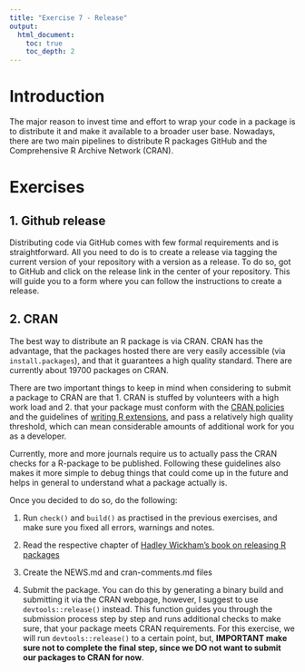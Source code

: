 ```yaml
---
title: "Exercise 7 - Release"
output:
  html_document:
    toc: true
    toc_depth: 2
---
```


# Introduction
The major reason to invest time and effort to wrap your code in a package is to distribute it and make it available to a broader user base. Nowadays, there are two main pipelines to distribute R packages GitHub and the Comprehensive R Archive Network (CRAN).

# Exercises

## 1. Github release

Distributing code via GitHub comes with few formal requirements and is straightforward. All you need to do is to create a release via tagging the current version of your repository with a version as a release. To do so, got to GitHub and click on the release link in the center of your repository. This will guide you to a form where you can follow the instructions to create a release.

## 2. CRAN

The best way to distribute an R package is via CRAN. CRAN has the advantage, that the packages hosted there are very easily accessible (via `install.packages`), and that it guarantees a high quality standard. There are currently about 19700 packages on CRAN.

There are two important things to keep in mind when considering to submit a package to CRAN are that 
    1. CRAN is stuffed by volunteers with a high work load and 
    2. that your package must conform with the [CRAN policies](https://cran.r-project.org/web/packages/policies.html) and the guidelines of [writing R extensions](https://cran.r-project.org/doc/manuals/r-release/R-exts.html), and pass a relatively high quality threshold, which can mean considerable amounts of additional work for you as a developer.
    
Currently, more and more journals require us to actually pass the CRAN checks for a R-package to be published. Following these guidelines also makes it more simple to debug things that could come up in the future and helps in general to understand what a package actually is.

Once you decided to do so, do the following:

1. Run `check()` and `build()` as practised in the previous exercises, and make sure you fixed all errors, warnings and notes.

2. Read the respective chapter of [Hadley Wickham's book on releasing R packages](http://r-pkgs.had.co.nz/)

3. Create the NEWS.md and cran-comments.md files

4. Submit the package. You can do this by generating a binary build and submitting it via the CRAN webpage, however, I suggest to use `devtools::release()` instead. This function guides you through the submission process step by step and runs additional checks to make sure, that your package meets CRAN requirements. For this exercise, we will run `devtools::release()` to a certain point,  but, **IMPORTANT make sure not to complete the final step, since we DO not want to submit our packages to CRAN for now**.

<!-- # Demo -->

<!-- # Go to github and show how to do a release -->

<!-- #CRAN -->

<!-- ## NEWS.md -->
<!-- open a the news.md from coordinate cleaner -->


<!-- ## cran_comments.md -->

<!-- ``` -->
<!-- ## Test environments -->
<!-- * local OS X install, R 3.1.2 -->
<!-- * ubuntu 12.04 (on travis-ci), R 3.1.2 -->
<!-- * win-builder (devel and release) -->

<!-- ## R CMD check results -->
<!-- There were no ERRORs or WARNINGs. -->

<!-- There was 1 NOTE: -->

<!-- * checking dependencies in R code ... NOTE -->
<!--   Namespace in Imports field not imported from: 'R6' -->

<!--   R6 is a build-time dependency. -->

<!-- ## Downstream dependencies -->
<!-- I have also run R CMD check on downstream dependencies of httr -->
<!-- (https://github.com/wch/checkresults/blob/master/httr/r-release). -->
<!-- All packages that I could install passed except: -->

<!-- * Ecoengine: this appears to be a failure related to config on -->
<!--   that machine. I couldn't reproduce it locally, and it doesn't -->
<!--   seem to be related to changes in httr (the same problem exists -->
<!--   with httr 0.4). -->
<!-- ``` -->

<!-- ## Release -->

<!-- release() -->


